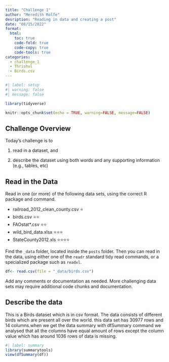 ```yaml
---
title: "Challenge 1"
author: "Meredith Rolfe"
desription: "Reading in data and creating a post"
date: "08/15/2022"
format:
  html:
    toc: true
    code-fold: true
    code-copy: true
    code-tools: true
categories:
  - challenge_1
  - Thrishul
  - Birds.csv
---
```


```r
#| label: setup
#| warning: false
#| message: false

library(tidyverse)

knitr::opts_chunk$set(echo = TRUE, warning=FALSE, message=FALSE)
```

## Challenge Overview

Today's challenge is to

1)  read in a dataset, and

2)  describe the dataset using both words and any supporting information (e.g., tables, etc)

## Read in the Data

Read in one (or more) of the following data sets, using the correct R package and command.

-   railroad_2012_clean_county.csv ⭐
-   birds.csv ⭐⭐
-   FAOstat\*.csv ⭐⭐
-   wild_bird_data.xlsx ⭐⭐⭐
-   StateCounty2012.xls ⭐⭐⭐⭐

Find the `_data` folder, located inside the `posts` folder. Then you can read in the data, using either one of the `readr` standard tidy read commands, or a specialized package such as `readxl`.

```r
df<- read.csv(file = "_data/birds.csv")
```

Add any comments or documentation as needed. More challenging data sets may require additional code chunks and documentation.

## Describe the data

This is a Birds dataset which is in csv format. The data consists of different birds which are present all over the world. this data set has 30977 rows and 14 columns.when we get the data summary with dfSummary command we analysed that all the columns have equal amount of rows except the column value which has around 1036 rows of data is missing. 

```r
#| label: summary
library(summarytools)
view(dfSummary(df))
```


